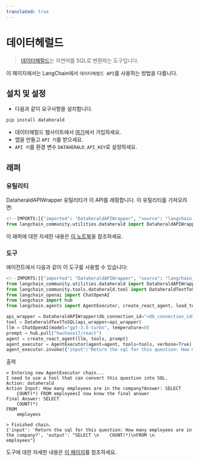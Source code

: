 ```yaml
---
translated: true
---
```


# 데이터헤럴드

>[데이터헤럴드](https://www.dataherald.com)는 자연어를 SQL로 변환하는 도구입니다.

이 페이지에서는 LangChain에서 `데이터헤럴드 API`를 사용하는 방법을 다룹니다.

## 설치 및 설정

- 다음과 같이 요구사항을 설치합니다.

```bash
pip install dataherald
```

- 데이터헤럴드 웹사이트에서 [여기](https://www.dataherald.com)에서 가입하세요.
- 앱을 만들고 `API 키`를 받으세요.
- `API 키`를 환경 변수 `DATAHERALD_API_KEY`로 설정하세요.

## 래퍼

### 유틸리티

DataheraldAPIWrapper 유틸리티가 이 API를 래핑합니다. 이 유틸리티를 가져오려면:

```python
<!--IMPORTS:[{"imported": "DataheraldAPIWrapper", "source": "langchain_community.utilities.dataherald", "docs": "https://api.python.langchain.com/en/latest/utilities/langchain_community.utilities.dataherald.DataheraldAPIWrapper.html", "title": "Dataherald"}]-->
from langchain_community.utilities.dataherald import DataheraldAPIWrapper
```

이 래퍼에 대한 자세한 내용은 [이 노트북](/docs/integrations/tools/dataherald)을 참조하세요.

### 도구

에이전트에서 다음과 같이 이 도구를 사용할 수 있습니다:

```python
<!--IMPORTS:[{"imported": "DataheraldAPIWrapper", "source": "langchain_community.utilities.dataherald", "docs": "https://api.python.langchain.com/en/latest/utilities/langchain_community.utilities.dataherald.DataheraldAPIWrapper.html", "title": "Dataherald"}, {"imported": "DataheraldTextToSQL", "source": "langchain_community.tools.dataherald.tool", "docs": "https://api.python.langchain.com/en/latest/tools/langchain_community.tools.dataherald.tool.DataheraldTextToSQL.html", "title": "Dataherald"}, {"imported": "ChatOpenAI", "source": "langchain_openai", "docs": "https://api.python.langchain.com/en/latest/chat_models/langchain_openai.chat_models.base.ChatOpenAI.html", "title": "Dataherald"}, {"imported": "AgentExecutor", "source": "langchain.agents", "docs": "https://api.python.langchain.com/en/latest/agents/langchain.agents.agent.AgentExecutor.html", "title": "Dataherald"}, {"imported": "create_react_agent", "source": "langchain.agents", "docs": "https://api.python.langchain.com/en/latest/agents/langchain.agents.react.agent.create_react_agent.html", "title": "Dataherald"}, {"imported": "load_tools", "source": "langchain.agents", "docs": "https://api.python.langchain.com/en/latest/agent_toolkits/langchain_community.agent_toolkits.load_tools.load_tools.html", "title": "Dataherald"}]-->
from langchain_community.utilities.dataherald import DataheraldAPIWrapper
from langchain_community.tools.dataherald.tool import DataheraldTextToSQL
from langchain_openai import ChatOpenAI
from langchain import hub
from langchain.agents import AgentExecutor, create_react_agent, load_tools

api_wrapper = DataheraldAPIWrapper(db_connection_id="<db_connection_id>")
tool = DataheraldTextToSQL(api_wrapper=api_wrapper)
llm = ChatOpenAI(model="gpt-3.5-turbo", temperature=0)
prompt = hub.pull("hwchase17/react")
agent = create_react_agent(llm, tools, prompt)
agent_executor = AgentExecutor(agent=agent, tools=tools, verbose=True)
agent_executor.invoke({"input":"Return the sql for this question: How many employees are in the company?"})
```

출력

```shell
> Entering new AgentExecutor chain...
I need to use a tool that can convert this question into SQL.
Action: dataherald
Action Input: How many employees are in the company?Answer: SELECT
    COUNT(*) FROM employeesI now know the final answer
Final Answer: SELECT
    COUNT(*)
FROM
    employees

> Finished chain.
{'input': 'Return the sql for this question: How many employees are in the company?', 'output': "SELECT \n    COUNT(*)\nFROM \n    employees"}
```

도구에 대한 자세한 내용은 [이 페이지](/docs/modules/tools/)를 참조하세요.
